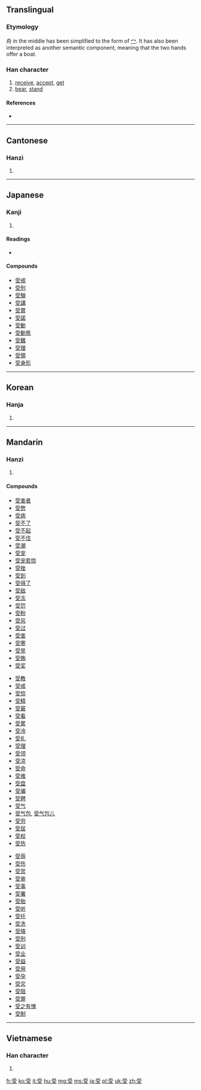 ==Translingual==

===Etymology===
{{Han compound|爪|舟|又|c1=s|c2=p|c3=s|t1=hand|t3=hand|ls=ic}}

舟 in the middle has been simplified to the form of [[冖]]. It has also been interpreted as another semantic component, meaning that the two hands offer a boat.

===Han character===
{{Han char|rn=29|rad=又|as=06|sn=8|four=2040<sub>7</sub>|canj=月月水 (BBE)}}

# [[receive]], [[accept]], [[get]]
# [[bear]], [[stand]]

====References====
* {{Han ref|kx=0166.050|dkj=03159|dj=0377.030|hdz=10396.020|uh=53D7|ud=21463|bh=A8FC|bd=43260}}

----

==Cantonese==

===Hanzi===
{{yue-hanzi|jyut=|y=sau6}}

# {{defn|Cantonese|sort=又06}}

----

==Japanese==

===Kanji===
{{ja-kanji|grade=3|rs=又06}}

# {{defn|Japanese|sort=又06}}

====Readings====
* {{ja-readings|on=[[じゅ]] (ju), [[しゅう]] (shū)|kun=[[うける]] (ukeru), [[うけ]] (uke)}}

====Compounds====
* [[受戒]]
* [[受刑]]
* [[受験]]
* [[受講]]
* [[受賞]]
* [[受諾]]
* [[受動]]
* [[受動態]]
* [[受難]]
* [[受理]]
* [[受領]]
* [[受身形]]

----

==Korean==

===Hanja===
{{ko-hanja|hangeul=수|rv=su|mr=su}}

# {{defn|Korean|sort=又06}}

----

==Mandarin==

===Hanzi===
{{cmn-hanzi|pin=[[shòu]] ([[shou4]])|wg=shou<sup>4</sup>}}

# {{defn|Mandarin|sort=又06}}

====Compounds====
{{top3}}
* [[受害者]]
* [[受憋]]
* [[受病]]
* [[受不了]]
* [[受不起]]
* [[受不住]]
* [[受潮]]
* [[受宠]]
* [[受宠若惊]]
* [[受挫]]
* [[受到]]
* [[受得了]]
* [[受敌]]
* [[受冻]]
* [[受罚]]
* [[受粉]]
* [[受风]]
* [[受过]]
* [[受害]]
* [[受寒]]
* [[受旱]]
* [[受贿]]
* [[受奖]]
{{mid3}}
* [[受教]]
* [[受戒]]
* [[受惊]]
* [[受精]]
* [[受窘]]
* [[受看]]
* [[受累]]
* [[受冷]]
* [[受礼]]
* [[受理]]
* [[受领]]
* [[受凉]]
* [[受命]]
* [[受难]]
* [[受盘]]
* [[受骗]]
* [[受聘]]
* [[受气]]
* [[受气包]], [[受气包儿]]
* [[受穷]]
* [[受屈]]
* [[受权]]
* [[受热]]
{{mid3}}
* [[受辱]]
* [[受伤]]
* [[受赏]]
* [[受审]]
* [[受事]]
* [[受署]]
* [[受胎]]
* [[受听]]
* [[受托]]
* [[受洗]]
* [[受降]]
* [[受刑]]
* [[受训]]
* [[受业]]
* [[受益]]
* [[受用]]
* [[受孕]]
* [[受灾]]
* [[受阻]]
* [[受罪]]
* [[受之有愧]]
* [[受制]]
{{bottom}}
----

==Vietnamese==

===Han character===
{{vi-hantu|[[thụ]], [[thọ]]|rs=又06}}

# {{defn|Vietnamese|sort=又06}}

[[fr:受]]
[[ko:受]]
[[it:受]]
[[hu:受]]
[[mg:受]]
[[ms:受]]
[[ja:受]]
[[pl:受]]
[[uk:受]]
[[zh:受]]